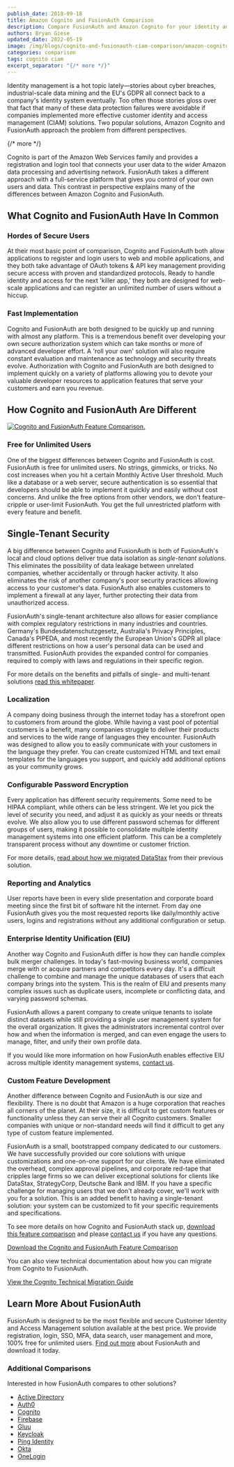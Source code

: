 ```yaml
---
publish_date: 2018-09-18 
title: Amazon Cognito and FusionAuth Comparison
description: Compare FusionAuth and Amazon Cognito for your identity and access management solution.
authors: Bryan Giese
updated_date: 2022-05-19
image: /img/blogs/cognito-and-fusionauth-ciam-comparison/amazon-cognito-and-fusionauth-comparison.jpg
categories: comparison
tags: cognito ciam
excerpt_separator: "{/* more */}"
---
```


Identity management is a hot topic lately—stories about cyber breaches, industrial-scale data mining and the EU's GDPR all connect back to a company's identity system eventually. Too often those stories gloss over that fact that many of these data protection failures were avoidable if companies implemented more effective customer identity and access management (CIAM) solutions. Two popular solutions, Amazon Cognito and FusionAuth approach the problem from different perspectives.

{/* more */}

Cognito is part of the Amazon Web Services family and provides a registration and login tool that connects your user data to the wider Amazon data processing and advertising network. FusionAuth takes a different approach with a full-service platform that gives you control of your own users and data. This contrast in perspective explains many of the differences between Amazon Cognito and FusionAuth.

## What Cognito and FusionAuth Have In Common

### Hordes of Secure Users

At their most basic point of comparison, Cognito and FusionAuth both allow applications to register and login users to web and mobile applications, and they both take advantage of OAuth tokens & API key management providing secure access with proven and standardized protocols. Ready to handle identity and access for the next 'killer app,' they both are designed for web-scale applications and can register an unlimited number of users without a hiccup.

### Fast Implementation

Cognito and FusionAuth are both designed to be quickly up and running with almost any platform. This is a tremendous benefit over developing your own secure authorization system which can take months or more of advanced developer effort. A 'roll your own' solution will also require constant evaluation and maintenance as technology and security threats evolve. Authorization with Cognito and FusionAuth are both designed to implement quickly on a variety of platforms allowing you to devote your valuable developer resources to application features that serve your customers and earn you revenue.

## How Cognito and FusionAuth Are Different

[![Cognito and FusionAuth Feature Comparison.](/img/blogs/cognito-and-fusionauth-ciam-comparison/cognito-fusionauth-compare-sample.png)](/resources/fusionauth-vs-cognito.pdf)


### Free for Unlimited Users
One of the biggest differences between Cognito and FusionAuth is cost. FusionAuth is free for unlimited users. No strings, gimmicks, or tricks. No cost increases when you hit a certain Monthly Active User threshold. Much like a database or a web server, secure authentication is so essential that developers should be able to implement it quickly and easily without cost concerns. And unlike the free options from other vendors, we don't feature-cripple or user-limit FusionAuth. You get the full unrestricted platform with every feature and benefit.

## Single-Tenant Security

A big difference between Cognito and FusionAuth is both of FusionAuth's local and cloud options deliver true data isolation as *single-tenant solutions*. This eliminates the possibility of data leakage between unrelated companies, whether accidentally or through hacker activity. It also eliminates the risk of another company's poor security practices allowing access to your customer's data. FusionAuth also enables customers to implement a firewall at any layer, further protecting their data from unauthorized access.

FusionAuth's single-tenant architecture also allows for easier compliance with complex regulatory restrictions in many industries and countries. Germany's Bundesdatenschutzgesetz, Australia's Privacy Principles, Canada's PIPEDA, and most recently the European Union's GDPR all place different restrictions on how a user's personal data can be used and transmitted. FusionAuth provides the expanded control for companies required to comply with laws and regulations in their specific region.

For more details on the benefits and pitfalls of single- and multi-tenant solutions [read this whitepaper](/learn/expert-advice/identity-basics/multi-tenancy-vs-single-tenant-idaas-solutions "Learn more about single- and multi-tenant identity solutions.").

### Localization

A company doing business through the internet today has a storefront open to customers from around the globe. While having a vast pool of potential customers is a benefit, many companies struggle to deliver their products and services to the wide range of languages they encounter. FusionAuth was designed to allow you to easily communicate with your customers in the language they prefer. You can create customized HTML and text email templates for the languages you support, and quickly add additional options as your community grows.

### Configurable Password Encryption

Every application has different security requirements. Some need to be HIPAA compliant, while others can be less stringent. We let you pick the level of security you need, and adjust it as quickly as your needs or threats evolve. We also allow you to use different password schemas for different groups of users, making it possible to consolidate multiple identity management systems into one efficient platform. This can be a completely transparent process without any downtime or customer friction.

For more details, [read about how we migrated DataStax](/resources/datastax-case-study.pdf "Read about DataStax migration") from their previous solution.

### Reporting and Analytics

User reports have been in every slide presentation and corporate board meeting since the first bit of software hit the internet. From day one FusionAuth gives you the most requested reports like daily/monthly active users, logins and registrations without any additional configuration or setup.

### Enterprise Identity Unification (EIU)

Another way Cognito and FusionAuth differ is how they can handle complex bulk merger challenges. In today's fast-moving business world, companies merge with or acquire partners and competitors every day. It's a difficult challenge to combine and manage the unique databases of users that each company brings into the system. This is the realm of EIU and presents many complex issues such as duplicate users, incomplete or conflicting data, and varying password schemas.

FusionAuth allows a parent company to create unique tenants to isolate distinct datasets while still providing a single user management system for the overall organization. It gives the administrators incremental control over how and when the information is merged, and can even engage the users to manage, filter, and unify their own profile data.

If you would like more information on how FusionAuth enables effective EIU across multiple identity management systems, [contact us](/contact "Contact us today!").

### Custom Feature Development
Another difference between Cognito and FusionAuth is our size and flexibility. There is no doubt that Amazon is a huge corporation that reaches all corners of the planet. At their size, it is difficult to get custom features or functionality unless they can serve their all Cognito customers. Smaller companies with unique or non-standard needs will find it difficult to get any type of custom feature implemented.

FusionAuth is a small, bootstrapped company dedicated to our customers. We have successfully provided our core solutions with unique customizations and one-on-one support for our clients. We have eliminated the overhead, complex approval pipelines, and corporate red-tape that cripples large firms so we can deliver exceptional solutions for clients like DataStax, StrategyCorp, Deutsche Bank and IBM. If you have a specific challenge for managing users that we don't already cover, we'll work with you for a solution. This is an added benefit to having a single-tenant solution: your system can be customized to fit your specific requirements and specifications.

To see more details on how Cognito and FusionAuth stack up, [download this feature comparison](/resources/fusionauth-vs-cognito.pdf "Cognito and FusionAuth Feature Comparison") and please [contact us](/contact "Contact Us") if you have any questions.

[Download the Cognito and FusionAuth Feature Comparison](/resources/fusionauth-vs-cognito.pdf "Cognito and FusionAuth Feature Comparison")

You can also view technical documentation about how you can migrate from Cognito to FusionAuth.

[View the Cognito Technical Migration Guide](/docs/v1/tech/migration-guide/cognito)

## Learn More About FusionAuth
FusionAuth is designed to be the most flexible and secure Customer Identity and Access Management solution available at the best price. We provide registration, login, SSO, MFA, data search, user management and more, 100% free for unlimited users. [Find out more](/ "FusionAuth Home") about FusionAuth and download it today.

### Additional Comparisons

Interested in how FusionAuth compares to other solutions?
- [Active Directory](/blog/2018/09/14/active-directory-and-fusionauth-ciam-comparison "Active Directory and FusionAuth")
- [Auth0](/blog/2018/10/19/auth0-and-fusionauth-a-tale-of-two-solutions "Auth0 and FusionAuth")
- [Cognito](/blog/2018/09/18/amazon-cognito-and-fusionauth-comparison "Amazon Cognito and FusionAuth")
- [Firebase](/blog/2018/10/02/firebase-and-fusionauth-ciam-comparison "Firebase and FusionAuth")
- [Gluu](/blog/2019/07/16/gluu-fusionauth-compare-identity-management-solutions "Gluu and FusionAuth")
- [Keycloak](/blog/2019/03/06/keycloak-fusionauth-comparison "Keycloak and FusionAuth")
- [Ping Identity](/blog/2018/10/08/quick-comparison-ping-identity-and-fusionauth "Ping Identity and FusionAuth")
- [Okta](/blog/2018/10/16/8-things-to-know-about-okta-and-fusionauth "Okta and FusionAuth")
- [OneLogin](/blog/2018/10/12/onelogin-and-fusionauth "OneLogin and FusionAuth")
